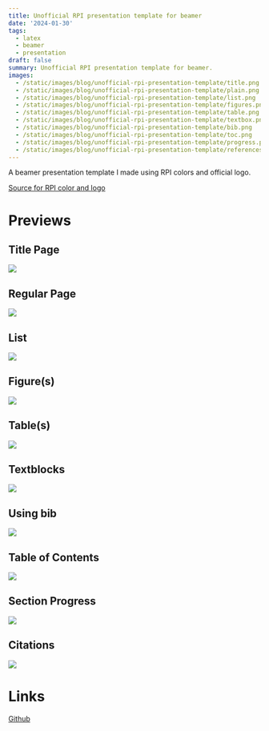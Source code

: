 ```yaml
---
title: Unofficial RPI presentation template for beamer
date: '2024-01-30'
tags: 
  - latex
  - beamer
  - presentation
draft: false
summary: Unofficial RPI presentation template for beamer.
images: 
  - /static/images/blog/unofficial-rpi-presentation-template/title.png
  - /static/images/blog/unofficial-rpi-presentation-template/plain.png
  - /static/images/blog/unofficial-rpi-presentation-template/list.png
  - /static/images/blog/unofficial-rpi-presentation-template/figures.png
  - /static/images/blog/unofficial-rpi-presentation-template/table.png
  - /static/images/blog/unofficial-rpi-presentation-template/textbox.png
  - /static/images/blog/unofficial-rpi-presentation-template/bib.png
  - /static/images/blog/unofficial-rpi-presentation-template/toc.png
  - /static/images/blog/unofficial-rpi-presentation-template/progress.png
  - /static/images/blog/unofficial-rpi-presentation-template/references.png
---
```


A beamer presentation template I made using RPI colors and official logo.

[Source for RPI color and logo](https://scer.rpi.edu/brand-in-action/colors)

# Previews

## Title Page
![](/static/images/blog/unofficial-rpi-presentation-template/title.png)

## Regular Page
![](/static/images/blog/unofficial-rpi-presentation-template/plain.png)

## List
![](/static/images/blog/unofficial-rpi-presentation-template/list.png)

## Figure(s)
![](/static/images/blog/unofficial-rpi-presentation-template/figures.png)

## Table(s)
![](/static/images/blog/unofficial-rpi-presentation-template/table.png)

## Textblocks
![](/static/images/blog/unofficial-rpi-presentation-template/textbox.png)

## Using bib
![](/static/images/blog/unofficial-rpi-presentation-template/bib.png)

## Table of Contents
![](/static/images/blog/unofficial-rpi-presentation-template/toc.png)

## Section Progress
![](/static/images/blog/unofficial-rpi-presentation-template/progress.png)

## Citations
![](/static/images/blog/unofficial-rpi-presentation-template/references.png)

# Links
[Github](https://github.com/inwonakng/unofficial-rpi-presentation-template)

